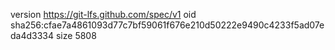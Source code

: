 version https://git-lfs.github.com/spec/v1
oid sha256:cfae7a4861093d77c7bf59061f676e210d50222e9490c4233f5ad07eda4d3334
size 5808
